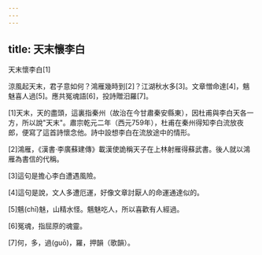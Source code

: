 ```yaml
---
---
---
```

title: 天末懷李白
---




天末懷李白[1]

涼風起天末，君子意如何？鴻雁幾時到[2]？江湖秋水多[3]。文章憎命達[4]，魑魅喜人過[5]。應共冤魂語[6]，投詩贈汨羅[7]。

[1]天末，天的盡頭，這裏指秦州（故治在今甘肅秦安縣東），因杜甫與李白天各一方，所以說"天末"。肅宗乾元二年（西元759年），杜甫在秦州得知李白流放夜郎，便寫了這首詩懷念他。詩中設想李白在流放途中的情形。

[2]鴻雁，《漢書·李廣蘇建傳》載漢使詭稱天子在上林射雁得蘇武書。後人就以鴻雁為書信的代稱。

[3]這句是擔心李白遭遇風險。

[4]這句是說，文人多遭厄運，好像文章討厭人的命運通達似的。

[5]魑(chī)魅，山精水怪。魑魅吃人，所以喜歡有人經過。

[6]冤魂，指屈原的魂靈。

[7]何，多，過(guō)，羅，押韻（歌韻）。